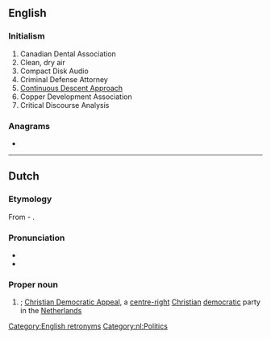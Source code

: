 {{also|CdA}}
==English==

===Initialism===
{{wikipedia}}
{{en-initialism}}

# Canadian Dental Association
# Clean, dry air
# Compact Disk Audio
# Criminal Defense Attorney
# [[w:Continuous Descent Approach|Continuous Descent Approach]]
# Copper Development Association
# Critical Discourse Analysis

===Anagrams===
* {{anagrams|en|a=acd|ACD|ADC|CAD|DAC|DCA|cad|cad.}}

[[Category:English retronyms]]

----

==Dutch==

===Etymology===
From {{m|nl|christen|Christen}}-{{m|nl|democratisch|Democratisch}} {{m|nl|appèl|Appèl}}.

===Pronunciation===
* {{IPA|lang=nl|/seːdeːˈaː/}}
* {{audio|Nl-CDA.ogg|Audio|lang=nl}}

===Proper noun===
{{nl-proper noun|n}}

# {{initialism of|[[christendemocratisch|Christen-Democratisch]] [[appel|Appel]]|lang=nl}}; [[w:Christian Democratic Appeal|Christian Democratic Appeal]], a [[centre-right]] [[Christian]] [[democratic]] party in the [[Netherlands]]

[[Category:nl:Politics]]